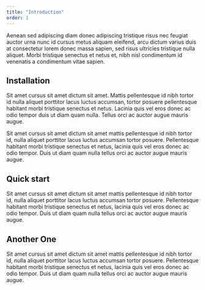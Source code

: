 ```yaml
---
title: "Introduction"
order: 1
---
```


Aenean sed adipiscing diam donec adipiscing tristique risus nec feugiat auctor urna nunc id cursus metus aliquam eleifend, arcu dictum varius duis at consectetur lorem donec massa sapien, sed risus ultricies tristique nulla aliquet. Morbi tristique senectus et netus et, nibh nisl condimentum id venenatis a condimentum vitae sapien.

## Installation

Sit amet cursus sit amet dictum sit amet. Mattis pellentesque id nibh tortor id nulla aliquet porttitor lacus luctus accumsan, tortor posuere pellentesque habitant morbi tristique senectus et netus. Lacinia quis vel eros donec ac odio tempor duis ut diam quam nulla. Tellus orci ac auctor augue mauris augue.

Sit amet cursus sit amet dictum sit amet mattis pellentesque id nibh tortor id, nulla aliquet porttitor lacus luctus accumsan tortor posuere. Pellentesque habitant morbi tristique senectus et netus, lacinia quis vel eros donec ac odio tempor. Duis ut diam quam nulla tellus orci ac auctor augue mauris augue.

## Quick start

Sit amet cursus sit amet dictum sit amet mattis pellentesque id nibh tortor id, nulla aliquet porttitor lacus luctus accumsan tortor posuere. Pellentesque habitant morbi tristique senectus et netus, lacinia quis vel eros donec ac odio tempor. Duis ut diam quam nulla tellus orci ac auctor augue mauris augue.

## Another One

Sit amet cursus sit amet dictum sit amet mattis pellentesque id nibh tortor id, nulla aliquet porttitor lacus luctus accumsan tortor posuere. Pellentesque habitant morbi tristique senectus et netus, lacinia quis vel eros donec ac odio tempor. Duis ut diam quam nulla tellus orci ac auctor augue mauris augue.

<Hadith
  arabic="أَنْ تَرَى الْحُفَاةَ الْعُرَاةَ الْعَالَةَ رِعَاءَ الشَّاءِ يَتَطَاوَلُونَ فِي الْبُنْيَانِ"
  english="You will find barefooted, destitute goat-herds vying with one another in the construction of magnificent buildings."
  source="Sahih Muslim Book 1, Hadith 1"
/>

<MyImage src="/images/news-single.jpg" alt="hello" />
